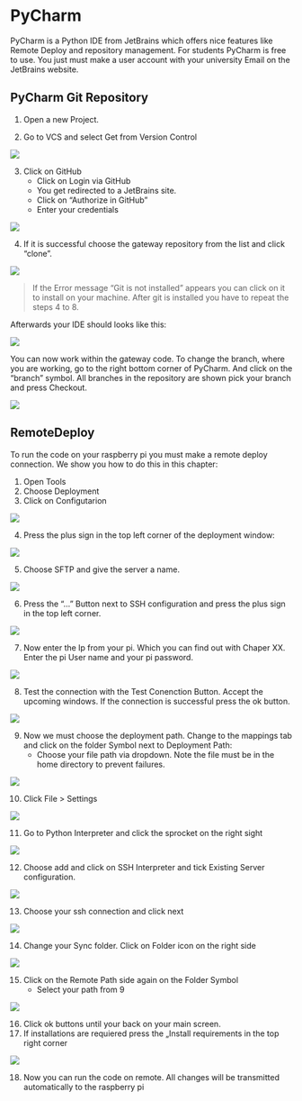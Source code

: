 # PyCharm 
PyCharm is a Python IDE from JetBrains which offers nice features like Remote Deploy 
and repository management. For students PyCharm is free to use. You just must make a user 
account with your university Email on the JetBrains website.

## PyCharm Git Repository

1. Open a new Project.

2. Go to VCS and select Get from Version Control

![](./gfx/org/PyCharm_1.jpg)

3. Click on GitHub
   + Click on Login via GitHub
   + You get redirected to a JetBrains site. 
   + Click on “Authorize in GitHub”
   + Enter your credentials

![](./gfx/org/PyCharm_2.jpg)

4. If it is successful choose the gateway repository from the list and click “clone”. 

![](./gfx/org/PyCharm_3.jpg)

> If the Error message “Git is not installed” appears you can click on it to install on your machine. 
  After git is installed you have to repeat the steps 4 to 8. 

Afterwards your IDE should looks like this:

![](./gfx/org/PyCharm_4.jpg)

You can now work within the gateway code. To change the branch, where you are working, go to the right bottom corner of PyCharm.
And click on the “branch” symbol. All  branches in the repository are shown pick your branch and press Checkout.

![](./gfx/org/PyCharm_5.jpg)

## RemoteDeploy

To run the code on your raspberry pi you must make a remote deploy connection. 
We show you how to do this in this chapter:

1. Open Tools
2. Choose Deployment
3. Click on Configutarion

![](./gfx/org/PyCharm_6.jpg)

4. Press the plus sign in the top left corner of the deployment window:

![](./gfx/org/PyCharm_7.jpg)

5. Choose SFTP and give the server a name.

![](./gfx/org/PyCharm_8.jpg)

6. Press the “…” Button next to SSH configuration and press the plus sign in the top left corner.

![](./gfx/org/PyCharm_9.jpg)

7. Now enter the Ip from your pi. Which you can find out with Chaper XX. Enter the pi User name and your pi password.

![](./gfx/org/PyCharm_10.jpg)

8. Test the connection with the Test Conenction Button. Accept the upcoming windows. If the connection is successful press the ok button.

![](./gfx/org/PyCharm_11.jpg)

9. Now we must choose the deployment path. Change to the mappings tab and click on the folder Symbol next to Deployment Path:
   + Choose your file path via dropdown. Note the file must be in the home directory to prevent failures.

![](./gfx/org/PyCharm_12.jpg)

10. Click File > Settings

![](./gfx/org/PyCharm_13.jpg)

11. Go to Python Interpreter and click the sprocket on the right sight 

![](./gfx/org/PyCharm_14.jpg)

12. Choose add and click on SSH Interpreter and tick Existing Server configuration.

![](./gfx/org/PyCharm_15.jpg)

13. Choose your ssh connection and click next

![](./gfx/org/PyCharm_16.jpg)

14. Change your Sync folder. Click on Folder icon on the right side

![](./gfx/org/PyCharm_18.jpg)

15. Click on the Remote Path side again on the Folder Symbol
    + Select your path from 9

![](./gfx/org/PyCharm_19.jpg)

16. Click ok buttons until your back on your main screen.
17. If installations are requiered press the „Install requirements in the top right corner

![](./gfx/org/PyCharm_17.jpg)

18. Now you can run the code on remote. All changes will be transmitted automatically to the raspberry pi